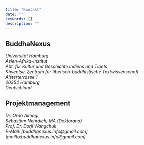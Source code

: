 ```yaml
---
title: "Kontakt"
date: ""
keywords: []
description: ""
---
```


## BuddhaNexus

<address>
  Universität Hamburg <br />
  Asien-Afrika-Institut <br />
  Abt. für Kultur und Geschichte Indiens und Tibets <br />
  Khyentse-Zentrum für tibetisch-buddhistische Textwissenschaft <br />
  Alsterterrasse 1 <br />
  20354 Hamburg <br />
  Deutschland <br />
</address>

## Projektmanagement

<address>
  Dr. Orna Almogi <br />
  Sebastian Nehrdich, MA (Doktorand) <br />
  Prof. Dr. Dorji Wangchuk <br />
  E-Mail: [buddhanexus.info@gmail.com](mailto:buddhanexus.info@gmail.com) <br />
</address>
